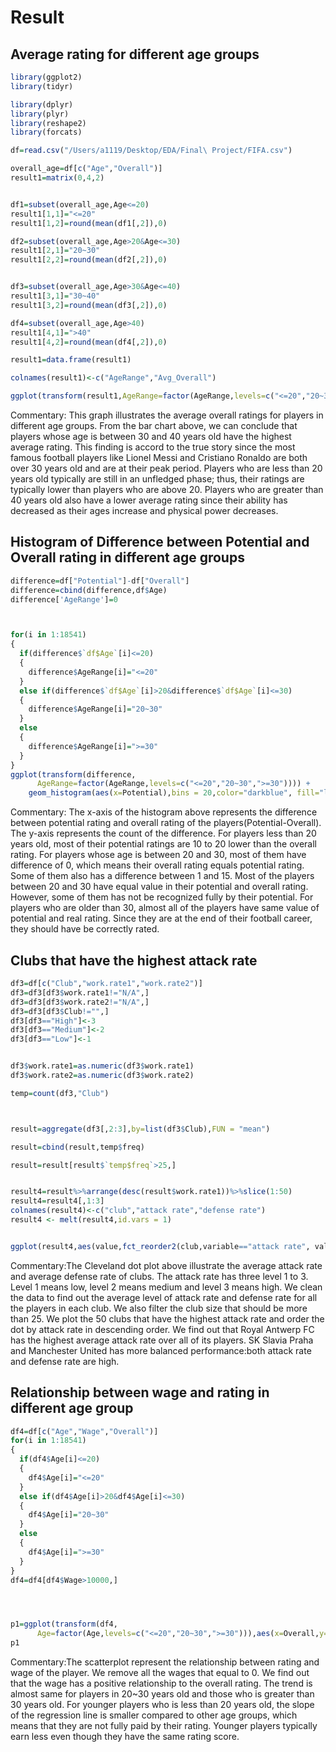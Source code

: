 # Result

## Average rating for different age groups
```r
library(ggplot2)
library(tidyr)

library(dplyr)
library(plyr)
library(reshape2)
library(forcats)

df=read.csv("/Users/a1119/Desktop/EDA/Final\ Project/FIFA.csv")

overall_age=df[c("Age","Overall")]
result1=matrix(0,4,2)


df1=subset(overall_age,Age<=20)
result1[1,1]="<=20"
result1[1,2]=round(mean(df1[,2]),0)

df2=subset(overall_age,Age>20&Age<=30)
result1[2,1]="20~30"
result1[2,2]=round(mean(df2[,2]),0)


df3=subset(overall_age,Age>30&Age<=40)
result1[3,1]="30~40"
result1[3,2]=round(mean(df3[,2]),0)

df4=subset(overall_age,Age>40)
result1[4,1]=">40"
result1[4,2]=round(mean(df4[,2]),0)

result1=data.frame(result1)

colnames(result1)<-c("AgeRange","Avg_Overall")

ggplot(transform(result1,AgeRange=factor(AgeRange,levels=c("<=20","20~30","30~40",">40"))))+geom_bar(aes(x=AgeRange,y=Avg_Overall),stat ="identity",fill="steelblue",width=0.6)+theme_minimal()+xlab("Age Range")+ylab("Average Overall Rating")+ggtitle("Average Rating for Players in different age group")+theme(plot.title=element_text(hjust = 0.5))

```


Commentary: This graph illustrates the average overall ratings for players in different age groups. From the bar chart above, we can conclude that players whose age is between 30 and 40 years old have the highest average rating. This finding is accord to the true story since the most famous football players like Lionel Messi and Cristiano Ronaldo are both over 30 years old and are at their peak period. Players who are less than 20 years old typically are still in an unfledged phase; thus, their ratings are typically lower than players who are above 20. Players who are greater than 40 years old also have a lower average rating since their ability has decreased as their ages increase and physical power decreases.


## Histogram of Difference between Potential and Overall rating in different age groups

```r
difference=df["Potential"]-df["Overall"]
difference=cbind(difference,df$Age)
difference['AgeRange']=0



for(i in 1:18541)
{
  if(difference$`df$Age`[i]<=20)
  {
    difference$AgeRange[i]="<=20"
  }
  else if(difference$`df$Age`[i]>20&difference$`df$Age`[i]<=30)
  {
    difference$AgeRange[i]="20~30"
  }
  else 
  {
    difference$AgeRange[i]=">=30"
  }
}
ggplot(transform(difference,
      AgeRange=factor(AgeRange,levels=c("<=20","20~30",">=30")))) + 
    geom_histogram(aes(x=Potential),bins = 20,color="darkblue", fill="lightblue")+ facet_wrap(~AgeRange)+xlab("Potential minus Overall")+ggtitle("Histogram of difference between overall rating and potential rating in different age group")+theme(plot.title=element_text(hjust = 0.5))
```

Commentary: The x-axis of the histogram above represents the difference between potential rating and overall rating of the players(Potential-Overall). The y-axis represents the count of the difference. For players less than 20 years old, most of their potential ratings are 10 to 20 lower than the overall rating. For players whose age is between 20 and 30, most of them have difference of 0, which means their overall rating equals potential rating. Some of them also has a difference between 1 and 15. Most of the players between 20 and 30 have equal value in their potential and overall rating. However, some of them has not be recognized fully by their potential. For players who are older than 30, almost all of the players have same value of potential and real rating. Since they are at the end of their football career, they should have be correctly rated.





## Clubs that have the highest attack rate

```r
df3=df[c("Club","work.rate1","work.rate2")]
df3=df3[df3$work.rate1!="N/A",]
df3=df3[df3$work.rate2!="N/A",]
df3=df3[df3$Club!="",]
df3[df3=="High"]<-3
df3[df3=="Medium"]<-2
df3[df3=="Low"]<-1


df3$work.rate1=as.numeric(df3$work.rate1)
df3$work.rate2=as.numeric(df3$work.rate2)

temp=count(df3,"Club")



result=aggregate(df3[,2:3],by=list(df3$Club),FUN = "mean")

result=cbind(result,temp$freq)

result=result[result$`temp$freq`>25,]


result4=result%>%arrange(desc(result$work.rate1))%>%slice(1:50)
result4=result4[,1:3]
colnames(result4)<-c("club","attack rate","defense rate")
result4 <- melt(result4,id.vars = 1)


ggplot(result4,aes(value,fct_reorder2(club,variable=="attack rate", value, .desc = FALSE),color=variable))+geom_point()+theme(text = element_text(size=7))+ylab("Club")+xlab("Average work rate")+ggtitle("Average attack and defense rate for each club")+theme(plot.title=element_text(hjust = 0.5))
```

Commentary:The Cleveland dot plot above illustrate the average attack rate and average defense rate of clubs. The attack rate has three level 1 to 3. Level 1 means low, level 2 means medium and level 3 means high. We clean the data to find out the average level of attack rate and defense rate for all the players in each club. We also filter the club size that should be more than 25. We plot the 50 clubs that have the highest attack rate and order the dot by attack rate in descending order. We find out that Royal Antwerp FC has the highest average attack rate over all of its players. SK Slavia Praha and Manchester United has more balanced performance:both attack rate and defense rate are high.



## Relationship between wage and rating in different age group

```r
df4=df[c("Age","Wage","Overall")]
for(i in 1:18541)
{
  if(df4$Age[i]<=20)
  {
    df4$Age[i]="<=20"
  }
  else if(df4$Age[i]>20&df4$Age[i]<=30)
  {
    df4$Age[i]="20~30"
  }
  else 
  {
    df4$Age[i]=">=30"
  }
}
df4=df4[df4$Wage>10000,]




p1=ggplot(transform(df4,
      Age=factor(Age,levels=c("<=20","20~30",">=30"))),aes(x=Overall,y=Wage,shape=Age,color=Age))+geom_point()+geom_smooth(method=lm, se=FALSE)+xlab("Overall rating")
p1
```

Commentary:The scatterplot represent the relationship between rating and wage of the player. We remove all the wages that equal to 0. We find out that the wage has a positive relationship to the overall rating. The trend is almost same for players in 20~30 years old and those who is greater than 30 years old. For younger players who is less than 20 years old, the slope of the regression line is smaller compared to other age groups, which means that they are not fully paid by their rating. Younger players typically earn less even though they have the same rating score.

